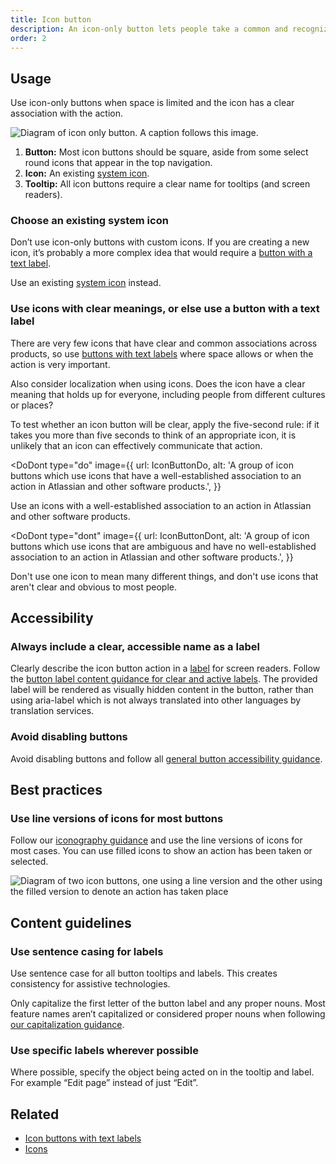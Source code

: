 ```yaml
---
title: Icon button
description: An icon-only button lets people take a common and recognizable action where space is limited.
order: 2
---
```



## Usage

Use icon-only buttons when space is limited and the icon has a clear association with the action.

![Diagram of icon only button. A caption follows this image.](./images/anatomy-icon-button.png)

1. **Button:** Most icon buttons should be square, aside from some select round icons that appear in the top navigation.
2. **Icon:** An existing [system icon](/components/icon).
3. **Tooltip:** All icon buttons require a clear name for tooltips (and screen readers).

### Choose an existing system icon

Don’t use icon-only buttons with custom icons. If you are creating a new icon, it’s probably a more complex idea that would require a [button with a text label](/components/button/examples).

Use an existing [system icon](/components/icon/) instead.

### Use icons with clear meanings, or else use a button with a text label

There are very few icons that have clear and common associations across products, so use [buttons with text labels](/components/button/usage) where space allows or when the action is very important.

Also consider localization when using icons. Does the icon have a clear meaning that holds up for everyone, including people from different cultures or places?

To test whether an icon button will be clear, apply the five-second rule: if it takes you more than five seconds to think of an appropriate icon, it is unlikely that an icon can effectively communicate that action.

<DoDont
  type="do"
  image={{
    url: IconButtonDo,
    alt: 'A group of icon buttons which use icons that have a well-established association to an action in Atlassian and other software products.',
  }}
>
  Use an icons with a well-established association to an action in Atlassian and
  other software products.
</DoDont>

<DoDont
  type="dont"
  image={{
    url: IconButtonDont,
    alt: 'A group of icon buttons which use icons that are ambiguous and have no well-established association to an action in Atlassian and other software products.',
  }}
>
  Don't use one icon to mean many different things, and don't use icons that
  aren't clear and obvious to most people.
</DoDont>

## Accessibility

### Always include a clear, accessible name as a label

Clearly describe the icon button action in a [label](/components/button/icon-button/code#CommonProps-label) for screen readers. Follow the [button label content guidance for clear and active labels](/components/button/icon-button/usage#content-guidelines). The provided label will be rendered as visually hidden content in the button, rather than using aria-label which is not always translated into other languages by translation services.

### Avoid disabling buttons

Avoid disabling buttons and follow all [general button accessibility guidance](/components/button/usage#accessibility).

## Best practices

### Use line versions of icons for most buttons

Follow our [iconography guidance](/foundations/iconography/) and use the line versions of icons for most cases. You can use filled icons to show an action has been taken or selected.

![Diagram of two icon buttons, one using a line version and the other using the filled version to denote an action has taken place](./images/dos-donts/icon-lined-filled.png)

## Content guidelines

### Use sentence casing for labels

Use sentence case for all button tooltips and labels. This creates consistency for assistive technologies.

Only capitalize the first letter of the button label and any proper nouns. Most feature names aren’t capitalized or considered proper nouns when following [our capitalization guidance](/content/language-and-grammar#capitalization).

### Use specific labels wherever possible

Where possible, specify the object being acted on in the tooltip and label. For example “Edit page” instead of just “Edit”.

## Related

- [Icon buttons with text labels](/components/button/examples#button-with-icon)
- [Icons](/components/icon)
